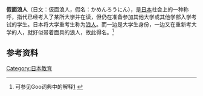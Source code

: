 '''假面浪人'''（日文：仮面浪人，假名：かめんろうにん），是[[日本|日本]]社会上的一种称呼，指代已经考入了某所大学并在读，但仍在准备参加其他大学或其他学部入学考试的学生。日本将大学重考生称为[[浪人|浪人]]。而一边是大学生身份，一边又在重新考大学的人，就好似带着面具的浪人，故此得名。<ref>可参见Goo词典中的解释[http://dictionary.goo.ne.jp/leaf/jn2/45238/m0u/] {{Wayback|url=http://dictionary.goo.ne.jp/leaf/jn2/45238/m0u/ |date=20150227161821 }}</ref>
==参考资料==
{{reflist}}
[[Category:日本教育|Category:日本教育]]
